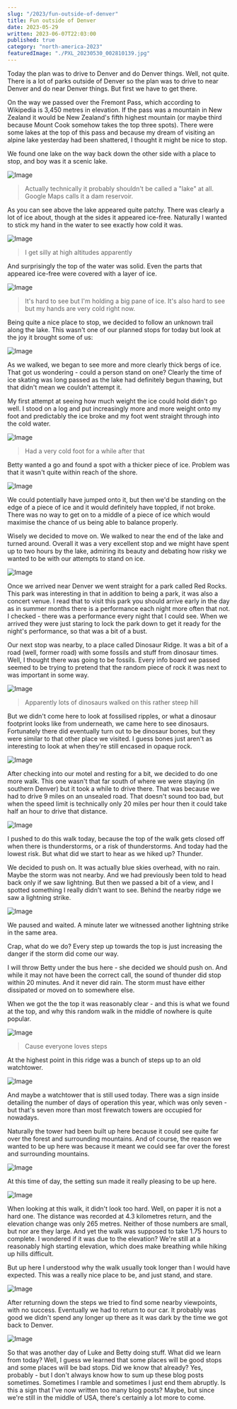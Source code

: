 ```yaml
---
slug: "/2023/fun-outside-of-denver"
title: Fun outside of Denver
date: 2023-05-29
written: 2023-06-07T22:03:00
published: true
category: "north-america-2023"
featuredImage: "./PXL_20230530_002810139.jpg"
---
```


Today the plan was to drive to Denver and do Denver things.  Well, not quite.  There is a lot of parks outside of Denver so the plan was to drive to near Denver and do near Denver things.  But first we have to get there.

On the way we passed over the Fremont Pass, which according to Wikipedia is 3,450 metres in elevation.  If the pass was a mountain in New Zealand it would be New Zealand's fifth highest mountain (or maybe third because Mount Cook somehow takes the top three spots).  There were some lakes at the top of this pass and because my dream of visiting an alpine lake yesterday had been shattered, I thought it might be nice to stop.

We found one lake on the way back down the other side with a place to stop, and boy was it a scenic lake.

![Image](PXL_20230529_162648418.jpg)

> Actually technically it probably shouldn't be called a "lake" at all.  Google Maps calls it a dam reservoir.

As you can see above the lake appeared quite patchy.  There was clearly a lot of ice about, though at the sides it appeared ice-free.  Naturally I wanted to stick my hand in the water to see exactly how cold it was.

![Image](PXL_20230529_163443455.jpg)

> I get silly at high altitudes apparently

And surprisingly the top of the water was solid.  Even the parts that appeared ice-free were covered with a layer of ice.

![Image](PXL_20230529_163505167.jpg)

> It's hard to see but I'm holding a big pane of ice.  It's also hard to see but my hands are very cold right now.

Being quite a nice place to stop, we decided to follow an unknown trail along the lake.  This wasn't one of our planned stops for today but look at the joy it brought some of us:

![Image](PXL_20230529_164319038.jpg)

As we walked, we began to see more and more clearly thick bergs of ice.  That got us wondering - could a person stand on one?  Clearly the time of ice skating was long passed as the lake had definitely begun thawing, but that didn't mean we couldn't attempt it.

My first attempt at seeing how much weight the ice could hold didn't go well.  I stood on a log and put increasingly more and more weight onto my foot and predictably the ice broke and my foot went straight through into the cold water.

![Image](PXL_20230529_165504847.jpg)

> Had a very cold foot for a while after that

Betty wanted a go and found a spot with a thicker piece of ice.  Problem was that it wasn't quite within reach of the shore.

![Image](PXL_20230529_165619918.jpg)

We could potentially have jumped onto it, but then we'd be standing on the edge of a piece of ice and it would definitely have toppled, if not broke.  There was no way to get on to a middle of a piece of ice which would maximise the chance of us being able to balance properly.

Wisely we decided to move on.  We walked to near the end of the lake and turned around.  Overall it was a very excellent stop and we might have spent up to two hours by the lake, admiring its beauty and debating how risky we wanted to be with our attempts to stand on ice.

![Image](PXL_20230529_171425888.jpg)

Once we arrived near Denver we went straight for a park called Red Rocks.  This park was interesting in that in addition to being a park, it was also a concert venue.  I read that to visit this park you should arrive early in the day as in summer months there is a performance each night more often that not.  I checked - there was a performance every night that I could see.  When we arrived they were just staring to lock the park down to get it ready for the night's performance, so that was a bit of a bust.

Our next stop was nearby, to a place called Dinosaur Ridge.  It was a bit of a road (well, former road) with some fossils and stuff from dinosaur times.  Well, I thought there was going to be fossils.  Every info board we passed seemed to be trying to pretend that the random piece of rock it was next to was important in some way.

![Image](PXL_20230529_200453268.jpg)

> Apparently lots of dinosaurs walked on this rather steep hill

But we didn't come here to look at fossilised ripples, or what a dinosaur footprint looks like from underneath, we came here to see dinosaurs.  Fortunately there did eventually turn out to be dinosaur bones, but they were similar to that other place we visited.  I guess bones just aren't as interesting to look at when they're still encased in opaque rock.

![Image](PXL_20230529_202237630.jpg)

After checking into our motel and resting for a bit, we decided to do one more walk.  This one wasn't that far south of where we were staying (in southern Denver) but it took a while to drive there.  That was because we had to drive 9 miles on an unsealed road.  That doesn't sound too bad, but when the speed limit is technically only 20 miles per hour then it could take half an hour to drive that distance.

![Image](PXL_20230529_234737908.jpg)

I pushed to do this walk today, because the top of the walk gets closed off when there is thunderstorms, or a risk of thunderstorms.  And today had the lowest risk.  But what did we start to hear as we hiked up?  Thunder.

We decided to push on.  It was actually blue skies overhead, with no rain.  Maybe the storm was not nearby.  And we had previously been told to head back only if we saw lightning.  But then we passed a bit of a view, and I spotted something I really didn't want to see.  Behind the nearby ridge we saw a lightning strike.

![Image](PXL_20230530_000247396.jpg)

We paused and waited.  A minute later we witnessed another lightning strike in the same area.

Crap, what do we do?  Every step up towards the top is just increasing the danger if the storm did come our way.

I will throw Betty under the bus here - she decided we should push on.  And while it may not have been the correct call, the sound of thunder did stop within 20 minutes.  And it never did rain.  The storm must have either dissipated or moved on to somewhere else.

When we got the the top it was reasonably clear - and this is what we found at the top, and why this random walk in the middle of nowhere is quite popular.

![Image](PXL_20230530_002233467_2.jpg)

> Cause everyone loves steps

At the highest point in this ridge was a bunch of steps up to an old watchtower.

![Image](PXL_20230530_003348359.jpg)

And maybe a watchtower that is still used today.  There was a sign inside detailing the number of days of operation this year, which was only seven - but that's seven more than most firewatch towers are occupied for nowadays.

Naturally the tower had been built up here because it could see quite far over the forest and surrounding mountains.  And of course, the reason we wanted to be up here was because it meant we could see far over the forest and surrounding mountains.

![Image](PXL_20230530_003328571.jpg)

At this time of day, the setting sun made it really pleasing to be up here.

![Image](PXL_20230530_002810139.jpg)

When looking at this walk, it didn't look too hard.  Well, on paper it is not a hard one.  The distance was recorded at 4.3 kilometres return, and the elevation change was only 265 metres.  Neither of those numbers are small, but nor are they large.  And yet the walk was supposed to take 1.75 hours to complete.  I wondered if it was due to the elevation?  We're still at a reasonably high starting elevation, which does make breathing while hiking up hills difficult.

But up here I understood why the walk usually took longer than I would have expected.  This was a really nice place to be, and just stand, and stare.

![Image](PXL_20230530_002818984.jpg)

After returning down the steps we tried to find some nearby viewpoints, with no success.  Eventually we had to return to our car.  It probably was good we didn't spend any longer up there as it was dark by the time we got back to Denver.

![Image](PXL_20230530_002857950.jpg)

So that was another day of Luke and Betty doing stuff.  What did we learn from today?  Well, I guess we learned that some places will be good stops and some places will be bad stops.  Did we know that already?  Yes, probably - but I don't always know how to sum up these blog posts sometimes.  Sometimes I ramble and sometimes I just end them abruptly.  Is this a sign that I've now written too many blog posts?  Maybe, but since we're still in the middle of USA, there's certainly a lot more to come.
